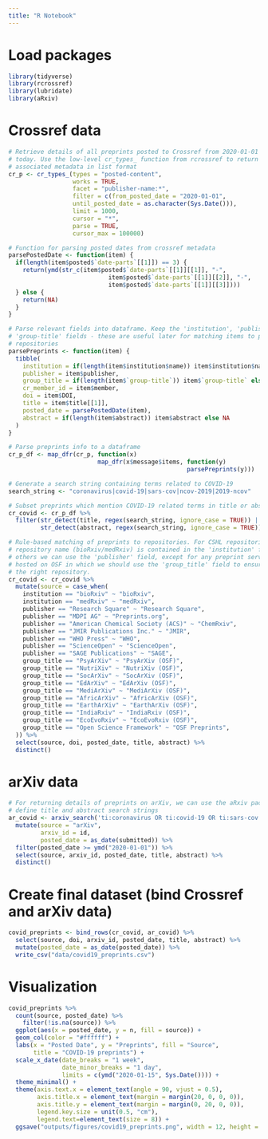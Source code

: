 ```yaml
---
title: "R Notebook"
---
```


# Load packages 

```r

library(tidyverse)
library(rcrossref)
library(lubridate)
library(aRxiv)

```

# Crossref data

```r

# Retrieve details of all preprints posted to Crossref from 2020-01-01 until
# today. Use the low-level cr_types_ function from rcrossref to return all
# associated metadata in list format
cr_p <- cr_types_(types = "posted-content",
                  works = TRUE, 
                  facet = "publisher-name:*", 
                  filter = c(from_posted_date = "2020-01-01", 
                  until_posted_date = as.character(Sys.Date())), 
                  limit = 1000, 
                  cursor = "*",
                  parse = TRUE,
                  cursor_max = 100000)

```

```r

# Function for parsing posted dates from crossref metadata
parsePostedDate <- function(item) {
  if(length(item$posted$`date-parts`[[1]]) == 3) {
    return(ymd(str_c(item$posted$`date-parts`[[1]][[1]], "-",
                            item$posted$`date-parts`[[1]][[2]], "-",
                            item$posted$`date-parts`[[1]][[3]])))
  } else {
    return(NA)
  }
}

# Parse relevant fields into dataframe. Keep the 'institution', 'publisher' and
# 'group-title' fields - these are useful later for matching items to preprint
# repositories
parsePreprints <- function(item) {
  tibble(
    institution = if(length(item$institution$name)) item$institution$name else NA,
    publisher = item$publisher,
    group_title = if(length(item$`group-title`)) item$`group-title` else NA,
    cr_member_id = item$member,
    doi = item$DOI,
    title = item$title[[1]],
    posted_date = parsePostedDate(item),
    abstract = if(length(item$abstract)) item$abstract else NA
  )
}

# Parse preprints info to a dataframe
cr_p_df <- map_dfr(cr_p, function(x) 
                         map_dfr(x$message$items, function(y)
                                                  parsePreprints(y)))

# Generate a search string containing terms related to COVID-19
search_string <- "coronavirus|covid-19|sars-cov|ncov-2019|2019-ncov"

# Subset preprints which mention COVID-19 related terms in title or abstract 
cr_covid <- cr_p_df %>%
  filter(str_detect(title, regex(search_string, ignore_case = TRUE)) | 
         str_detect(abstract, regex(search_string, ignore_case = TRUE)))

```

```r

# Rule-based matching of preprints to repositories. For CSHL repositories, the
# repository name (bioRxiv/medRxiv) is contained in the 'institution' field. For
# others we can use the 'publisher' field, except for any preprint servers 
# hosted on OSF in which we should use the 'group_title' field to ensure we get
# the right repository.
cr_covid <- cr_covid %>%
  mutate(source = case_when(
    institution == "bioRxiv" ~ "bioRxiv",
    institution == "medRxiv" ~ "medRxiv",
    publisher == "Research Square" ~ "Research Square",
    publisher == "MDPI AG" ~ "Preprints.org",
    publisher == "American Chemical Society (ACS)" ~ "ChemRxiv",
    publisher == "JMIR Publications Inc." ~ "JMIR",
    publisher == "WHO Press" ~ "WHO",
    publisher == "ScienceOpen" ~ "ScienceOpen",
    publisher == "SAGE Publications" ~ "SAGE",
    group_title == "PsyArXiv" ~ "PsyArXiv (OSF)",
    group_title == "NutriXiv" ~ "NutriXiv (OSF)",
    group_title == "SocArXiv" ~ "SocArXiv (OSF)",
    group_title == "EdArXiv" ~ "EdArXiv (OSF)",
    group_title == "MediArXiv" ~ "MediArXiv (OSF)",
    group_title == "AfricArXiv" ~ "AfricArXiv (OSF)",
    group_title == "EarthArXiv" ~ "EarthArXiv (OSF)",
    group_title == "IndiaRxiv" ~ "IndiaRxiv (OSF)",
    group_title == "EcoEvoRxiv" ~ "EcoEvoRxiv (OSF)",
    group_title == "Open Science Framework" ~ "OSF Preprints",
  )) %>%
  select(source, doi, posted_date, title, abstract) %>%
  distinct()


```

# arXiv data

```r

# For returning details of preprints on arXiv, we can use the aRxiv package and
# define title and abstract search strings
ar_covid <- arxiv_search('ti:coronavirus OR ti:covid-19 OR ti:sars-cov OR ti:ncov-2019 OR ti:2019-ncov OR abs:coronavirus OR abs:covid-19 OR abs:sars-cov OR abs:ncov-2019 OR abs:2019-ncov', limit=10000) %>% 
  mutate(source = "arXiv",
         arxiv_id = id,
         posted_date = as_date(submitted)) %>%
  filter(posted_date >= ymd("2020-01-01")) %>%
  select(source, arxiv_id, posted_date, title, abstract) %>%
  distinct()

```

# Create final dataset (bind Crossref and arXiv data)

```r

covid_preprints <- bind_rows(cr_covid, ar_covid) %>%
  select(source, doi, arxiv_id, posted_date, title, abstract) %>%
  mutate(posted_date = as_date(posted_date)) %>%
  write_csv("data/covid19_preprints.csv")

```

# Visualization

```r

covid_preprints %>%
  count(source, posted_date) %>%
    filter(!is.na(source)) %>%
  ggplot(aes(x = posted_date, y = n, fill = source)) +
  geom_col(color = "#ffffff") +
  labs(x = "Posted Date", y = "Preprints", fill = "Source",
       title = "COVID-19 preprints") +
  scale_x_date(date_breaks = "1 week",
               date_minor_breaks = "1 day",
               limits = c(ymd("2020-01-15", Sys.Date()))) +
  theme_minimal() +
  theme(axis.text.x = element_text(angle = 90, vjust = 0.5),
        axis.title.x = element_text(margin = margin(20, 0, 0, 0)),
        axis.title.y = element_text(margin = margin(0, 20, 0, 0)),
        legend.key.size = unit(0.5, "cm"),
        legend.text=element_text(size = 8)) +
  ggsave("outputs/figures/covid19_preprints.png", width = 12, height = 6)

```


